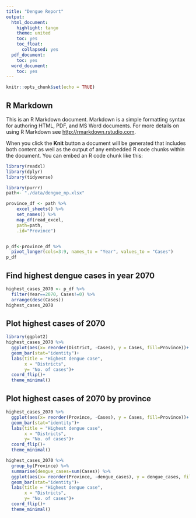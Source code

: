 ```yaml
---
title: "Dengue Report"
output:
  html_document:
    highlight: tango
    theme: united
    toc: yes
    toc_float:
      collapsed: yes
  pdf_document:
    toc: yes
  word_document:
    toc: yes
---
```


```r
knitr::opts_chunk$set(echo = TRUE)
```

## R Markdown

This is an R Markdown document. Markdown is a simple formatting syntax for authoring HTML, PDF, and MS Word documents. For more details on using R Markdown see <http://rmarkdown.rstudio.com>.

When you click the **Knit** button a document will be generated that includes both content as well as the output of any embedded R code chunks within the document. You can embed an R code chunk like this:


```r
library(readxl)
library(dplyr)
library(tidyverse)
```

```r
library(purrr)
path<- "./data/dengue_np.xlsx"

province_df <- path %>% 
    excel_sheets() %>% 
    set_names() %>% 
    map_df(read_excel,
    path=path,
    .id="Province")


p_df<-province_df %>% 
  pivot_longer(cols=3:9, names_to = "Year", values_to = "Cases")
p_df
```



## Find highest dengue cases in year 2070

```r

highest_cases_2070 <- p_df %>% 
  filter(Year==2070, Cases!=0) %>% 
  arrange(desc(Cases))
highest_cases_2070


```

## Plot highest cases of 2070

```r

library(ggplot2)
highest_cases_2070 %>% 
  ggplot(aes(x= reorder(District, -Cases), y = Cases, fill=Province))+
  geom_bar(stat="identity")+
  labs(title = "Highest dengue case",
       x = "Districts", 
       y= "No. of cases")+
  coord_flip()+
  theme_minimal()

```

## Plot highest cases of 2070 by province

```r
highest_cases_2070 %>% 
  ggplot(aes(x= reorder(Province, -Cases), y = Cases, fill=Province))+
  geom_bar(stat="identity")+
  labs(title = "Highest dengue case",
       x = "Districts", 
       y= "No. of cases")+
  coord_flip()+
  theme_minimal()

```

```r
highest_cases_2070 %>% 
  group_by(Province) %>% 
  summarise(dengue_cases=sum(Cases)) %>% 
  ggplot(aes(x= reorder(Province, -dengue_cases), y = dengue_cases, fill=Province))+
  geom_bar(stat="identity")+
  labs(title = "Highest dengue case",
       x = "Districts", 
       y= "No. of cases")+
  coord_flip()+
  theme_minimal()

```

